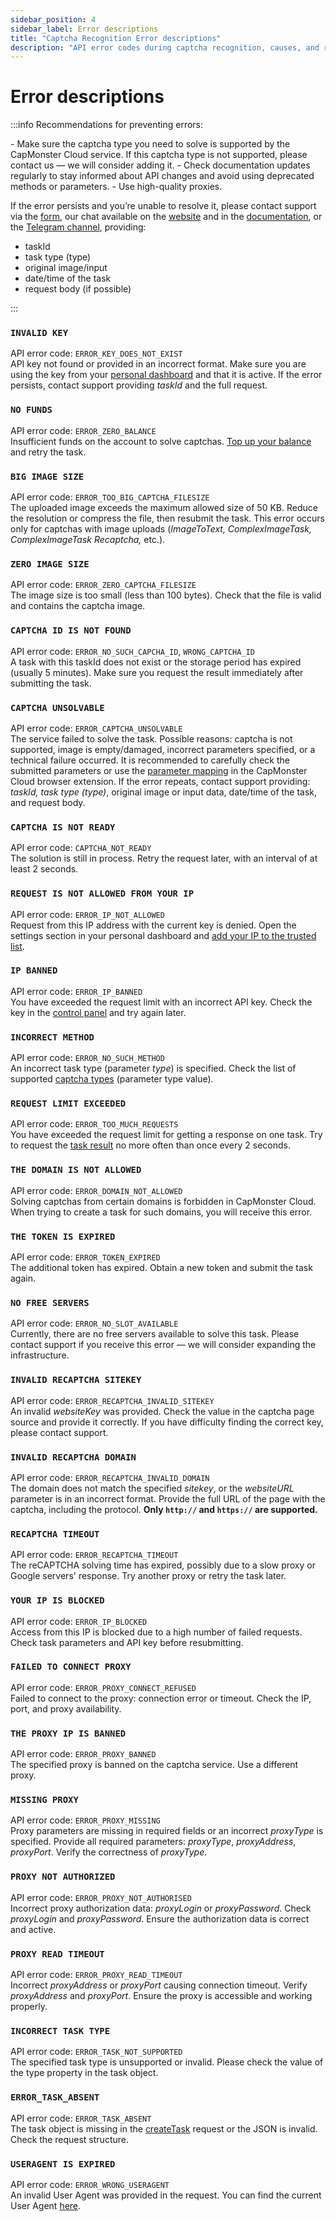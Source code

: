 ```yaml
---
sidebar_position: 4
sidebar_label: Error descriptions
title: "Captcha Recognition Error descriptions"
description: "API error codes during captcha recognition, causes, and recommendations to prevent errors when integrating the API for solving and bypassing captchas on the CapMonster Cloud service website!"
---
```



<ArticleHead slug="api/api-errors" />

# Error descriptions

:::info Recommendations for preventing errors:
<div style={{color: "#000"}}>
- Make sure the captcha type you need to solve is supported by the CapMonster Cloud service. If this captcha type is not supported, please contact us — we will consider adding it.  
- Check documentation updates regularly to stay informed about API changes and avoid using deprecated methods or parameters.  
- Use high-quality proxies.  

If the error persists and you’re unable to resolve it, please contact support via the [form](https://helpdesk.zennolab.com/conversation/new), our chat available on the [website](https://capmonster.cloud/) and in the [documentation](https://docs.capmonster.cloud/), or the [Telegram channel](https://t.me/capmonstercloud), providing:

- taskId  
- task type (type)  
- original image/input  
- date/time of the task  
- request body (if possible)  
</div>
:::


### `INVALID KEY`
API error code: `ERROR_KEY_DOES_NOT_EXIST` <br />
API key not found or provided in an incorrect format. Make sure you are using the key from your [personal dashboard](https://dash.capmonster.cloud/) and that it is active. If the error persists, contact support providing *taskId* and the full request.

### `NO FUNDS`
API error code: `ERROR_ZERO_BALANCE` <br />
Insufficient funds on the account to solve captchas. [Top up your balance](https://capmonster.cloud/SelectPaymentType) and retry the task.

### `BIG IMAGE SIZE`
API error code: `ERROR_TOO_BIG_CAPTCHA_FILESIZE` <br />
The uploaded image exceeds the maximum allowed size of 50 KB. Reduce the resolution or compress the file, then resubmit the task. This error occurs only for captchas with image uploads (*ImageToText, ComplexImageTask, ComplexImageTask Recaptcha,* etc.).

### `ZERO IMAGE SIZE`
API error code: `ERROR_ZERO_CAPTCHA_FILESIZE` <br />
The image size is too small (less than 100 bytes). Check that the file is valid and contains the captcha image.

### `CAPTCHA ID IS NOT FOUND`
API error code: `ERROR_NO_SUCH_CAPCHA_ID`, `WRONG_CAPTCHA_ID` <br />
A task with this taskId does not exist or the storage period has expired (usually 5 minutes). Make sure you request the result immediately after submitting the task.

### `CAPTCHA UNSOLVABLE`
API error code: `ERROR_CAPTCHA_UNSOLVABLE` <br />
The service failed to solve the task. Possible reasons: captcha is not supported, image is empty/damaged, incorrect parameters specified, or a technical failure occurred. It is recommended to carefully check the submitted parameters or use the [parameter mapping](https://docs.capmonster.cloud/docs/extension/extension-main/#captcha-parameter-mapping) in the CapMonster Cloud browser extension. If the error repeats, contact support providing: *taskId, task type (type)*, original image or input data, date/time of the task, and request body.

### `CAPTCHA IS NOT READY`
API error code: `CAPTCHA_NOT_READY` <br />
The solution is still in process. Retry the request later, with an interval of at least 2 seconds.

### `REQUEST IS NOT ALLOWED FROM YOUR IP`
API error code: `ERROR_IP_NOT_ALLOWED` <br />
Request from this IP address with the current key is denied. Open the settings section in your personal dashboard and [add your IP to the trusted list](https://dash.capmonster.cloud/Account/Settings).

### `IP BANNED`
API error code: `ERROR_IP_BANNED` <br />
You have exceeded the request limit with an incorrect API key. Check the key in the [control panel](https://dash.capmonster.cloud/) and try again later.

### `INCORRECT METHOD`
API error code: `ERROR_NO_SUCH_METHOD` <br />
An incorrect task type (parameter *type*) is specified. Check the list of supported [captcha types](https://docs.capmonster.cloud/docs/captchas/) (parameter type value).

### `REQUEST LIMIT EXCEEDED`
API error code: `ERROR_TOO_MUCH_REQUESTS` <br />
You have exceeded the request limit for getting a response on one task. Try to request the [task result](./methods/get-task-result.mdx) no more often than once every 2 seconds.

### `THE DOMAIN IS NOT ALLOWED`
API error code: `ERROR_DOMAIN_NOT_ALLOWED` <br />
Solving captchas from certain domains is forbidden in CapMonster Cloud. When trying to create a task for such domains, you will receive this error.

### `THE TOKEN IS EXPIRED`
API error code: `ERROR_TOKEN_EXPIRED` <br />
The additional token has expired. Obtain a new token and submit the task again.

### `NO FREE SERVERS`
API error code: `ERROR_NO_SLOT_AVAILABLE` <br />
Currently, there are no free servers available to solve this task. Please contact support if you receive this error — we will consider expanding the infrastructure.

### `INVALID RECAPTCHA SITEKEY`
API error code: `ERROR_RECAPTCHA_INVALID_SITEKEY` <br />
An invalid *websiteKey* was provided. Check the value in the captcha page source and provide it correctly. If you have difficulty finding the correct key, please contact support.

### `INVALID RECAPTCHA DOMAIN`
API error code: `ERROR_RECAPTCHA_INVALID_DOMAIN` <br />
The domain does not match the specified *sitekey*, or the *websiteURL* parameter is in an incorrect format. Provide the full URL of the page with the captcha, including the protocol. **Only `http://` and `https://` are supported.**

### `RECAPTCHA TIMEOUT`
API error code: `ERROR_RECAPTCHA_TIMEOUT` <br />
The reCAPTCHA solving time has expired, possibly due to a slow proxy or Google servers' response. Try another proxy or retry the task later.

### `YOUR IP IS BLOCKED`
API error code: `ERROR_IP_BLOCKED` <br />
Access from this IP is blocked due to a high number of failed requests. Check task parameters and API key before resubmitting.

### `FAILED TO CONNECT PROXY`
API error code: `ERROR_PROXY_CONNECT_REFUSED` <br />
Failed to connect to the proxy: connection error or timeout. Check the IP, port, and proxy availability.

### `THE PROXY IP IS BANNED`
API error code: `ERROR_PROXY_BANNED` <br />
The specified proxy is banned on the captcha service. Use a different proxy.

### `MISSING PROXY`
API error code: `ERROR_PROXY_MISSING`<br />
Proxy parameters are missing in required fields or an incorrect *proxyType* is specified. Provide all required parameters: *proxyType*, *proxyAddress*, *proxyPort*. Verify the correctness of *proxyType*.

### `PROXY NOT AUTHORIZED`
API error code: `ERROR_PROXY_NOT_AUTHORISED`<br />
Incorrect proxy authorization data: *proxyLogin* or *proxyPassword*. Check *proxyLogin* and *proxyPassword*. Ensure the authorization data is correct and active.

### `PROXY READ TIMEOUT`
API error code: `ERROR_PROXY_READ_TIMEOUT`<br />
Incorrect *proxyAddress* or *proxyPort* causing connection timeout. Verify *proxyAddress* and *proxyPort*. Ensure the proxy is accessible and working properly.

### `INCORRECT TASK TYPE`
API error code: `ERROR_TASK_NOT_SUPPORTED` <br />
The specified task type is unsupported or invalid. Please check the value of the type property in the task object.

### `ERROR_TASK_ABSENT`
API error code: `ERROR_TASK_ABSENT` <br />
The task object is missing in the [createTask](./methods/create-task.mdx) request or the JSON is invalid. Check the request structure.

### `USERAGENT IS EXPIRED`
API error code: `ERROR_WRONG_USERAGENT`<br />
An invalid User Agent was provided in the request. You can find the current User Agent [here](https://capmonster.cloud/api/useragent/actual).
